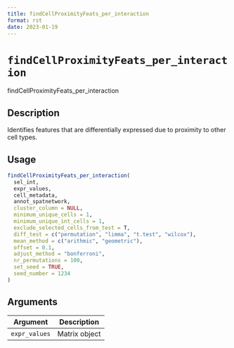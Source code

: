 ```yaml
--- 
title: findCellProximityFeats_per_interaction 
format: rst 
date: 2023-01-19 
--- 
```

# `findCellProximityFeats_per_interaction`

findCellProximityFeats_per_interaction


## Description

Identifies features that are differentially expressed due to proximity to other cell types.


## Usage

```r
findCellProximityFeats_per_interaction(
  sel_int,
  expr_values,
  cell_metadata,
  annot_spatnetwork,
  cluster_column = NULL,
  minimum_unique_cells = 1,
  minimum_unique_int_cells = 1,
  exclude_selected_cells_from_test = T,
  diff_test = c("permutation", "limma", "t.test", "wilcox"),
  mean_method = c("arithmic", "geometric"),
  offset = 0.1,
  adjust_method = "bonferroni",
  nr_permutations = 100,
  set_seed = TRUE,
  seed_number = 1234
)
```


## Arguments

Argument      |Description
------------- |----------------
`expr_values`     |     Matrix object


